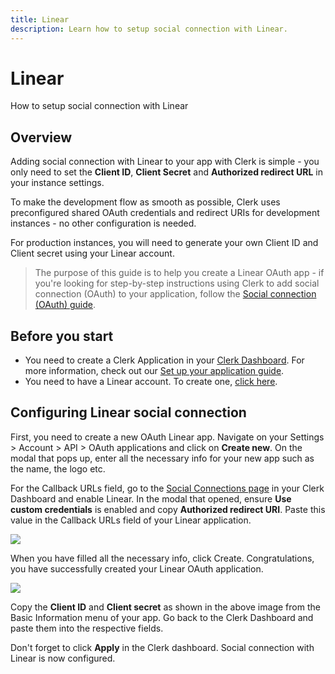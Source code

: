 ---
title: Linear
description: Learn how to setup social connection with Linear.
---

# Linear

How to setup social connection with Linear

## Overview

Adding social connection with Linear to your app with Clerk is simple - you only need to set the **Client ID**, **Client Secret** and **Authorized redirect URL** in your instance settings.

To make the development flow as smooth as possible, Clerk uses preconfigured shared OAuth credentials and redirect URIs for development instances - no other configuration is needed.

For production instances, you will need to generate your own Client ID and Client secret using your Linear account.

> The purpose of this guide is to help you create a Linear OAuth app - if you're looking for step-by-step instructions using Clerk to add social connection (OAuth) to your application, follow the [Social connection (OAuth) guide](https://clerk.com/docs/authentication/social-connections-oauth).

## Before you start

- You need to create a Clerk Application in your [Clerk Dashboard](https://dashboard.clerk.dev/). For more information, check out our [Set up your application guide](/get-started/setup-clerk).
- You need to have a Linear account. To create one, [click here](https://linear.app).

## Configuring Linear social connection

First, you need to create a new OAuth Linear app. Navigate on your Settings > Account > API > OAuth applications and click on **Create new**. On the modal that pops up, enter all the necessary info for your new app such as the name, the logo etc. 

For the Callback URLs field, go to the [Social Connections page](https://dashboard.clerk.dev/last-active?path=authentication/social) in your Clerk Dashboard and enable Linear. In the modal that opened, ensure **Use custom credentials** is enabled and copy **Authorized redirect URI**. Paste this value in the Callback URLs field of your Linear application.

![](/docs/images/authentication-providers/linear/a2765ad6577f24e722a2135bcf4c7760744c85c7-1399x885.png)

When you have filled all the necessary info, click Create. Congratulations, you have successfully created your Linear OAuth application.

![](/docs/images/authentication-providers/linear/d43440ad2d564b7ec7f5809a44156bc8b3911a4b-1065x596.png)

Copy the **Client ID** and **Client secret** as shown in the above image from the Basic Information menu of your app. Go back to the Clerk Dashboard and paste them into the respective fields.

Don't forget to click **Apply** in the Clerk dashboard. Social connection with Linear is now configured.
